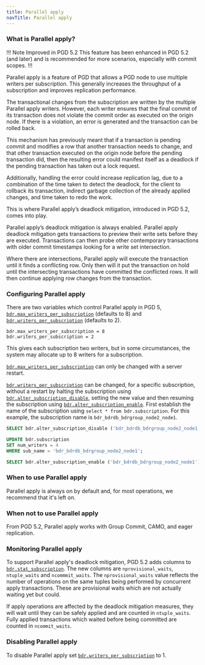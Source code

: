 ```yaml
---
title: Parallel apply
navTitle: Parallel apply
---
```


### What is Parallel apply?

!!! Note Improved in PGD 5.2
This feature has been enhanced in PGD 5.2 (and later) and is recommended for more scenarios, especially with commit scopes. 
!!!

Parallel apply is a feature of PGD that allows a PGD node to use multiple writers per subscription. This generally increases the throughput of a subscription and improves replication performance.

The transactional changes from the subscription are written by the multiple Parallel apply writers. However, each writer ensures that the final commit of its transaction does not violate the commit order as executed on the origin node. If there is a violation, an error is generated and the transaction can be rolled back. 

This mechanism has previously meant that if a transaction is pending commit and modifies a row that another transaction needs to change, and that other transaction executed on the origin node before the pending transaction did, then the resulting error could manifest itself as a deadlock if the pending transaction has taken out a lock request. 

Additionally, handling the error could increase replication lag, due to a combination of the time taken to detect the deadlock, for the client to rollback its transaction, indirect garbage collection of the already applied changes, and time taken to redo the work. 

This is where Parallel apply’s deadlock mitigation, introduced in PGD 5.2, comes into play.

Parallel apply’s deadlock mitigation is always enabled. Parallel apply deadlock mitigation gets transactions to preview their write sets before they are executed. Transactions can then probe other contemporary transactions with older commit timestamps looking for a write set intersection. 

Where there are intersections, Parallel apply will execute the transaction until it finds a conflicting row. Only then will it put the transaction on hold until the intersecting transactions have committed the conflicted rows. It will then continue applying row changes from the transaction.

### Configuring Parallel apply
There are two variables which control Parallel apply in PGD 5, [`bdr.max_writers_per_subscription`](/pgd/latest/reference/pgd-settings#bdrmax_writers_per_subscription) (defaults to 8) and [`bdr.writers_per_subscription`](/pgd/latest/reference/pgd-settings#bdrwriters_per_subscription) (defaults to 2).

```plain
bdr.max_writers_per_subscription = 8
bdr.writers_per_subscription = 2
```

This gives each subscription two writers, but in some circumstances, the system may allocate up to 8 writers for a subscription.

[`bdr.max_writers_per_subscription`](/pgd/latest/reference/pgd-settings#bdrmax_writers_per_subscription) can only be changed with a server restart.

[`bdr.writers_per_subscription`](/pgd/latest/reference/pgd-settings#bdrwriters_per_subscription) can be changed, for a specific subscription, without a restart by halting the subscription using [`bdr.alter_subscription_disable`](/pgd/latest/reference/nodes-management-interfaces#bdralter_subscription_disable), setting the new value and then resuming the subscription using [`bdr.alter_subscription_enable`](/pgd/latest/reference/nodes-management-interfaces#bdralter_subscription_enable). First establish the name of the subscription using `select * from bdr.subscription`. For this example, the subscription name is `bdr_bdrdb_bdrgroup_node2_node1`.


```sql
SELECT bdr.alter_subscription_disable ('bdr_bdrdb_bdrgroup_node2_node1');

UPDATE bdr.subscription
SET num_writers = 4
WHERE sub_name = 'bdr_bdrdb_bdrgroup_node2_node1';

SELECT bdr.alter_subscription_enable ('bdr_bdrdb_bdrgroup_node2_node1');
```

### When to use Parallel apply

Parallel apply is always on by default and, for most operations, we recommend that it's left on.

### When not to use Parallel apply

From PGD 5.2, Parallel apply works with Group Commit, CAMO, and eager replication. 

### Monitoring Parallel apply

To support Parallel apply's deadlock mitigation, PGD 5.2 adds columns to [`bdr.stat_subscription`](/pgd/latest/reference/catalogs-visible#bdrstat_subscription). The new columns are `nprovisional_waits`, `ntuple_waits` and `ncommmit_waits`. The `nprovisional_waits` value reflects the number of operations on the same tuples being performed by concurrent apply transactions. These are provisional waits which are not actually waiting yet but could. 

If apply operations are affected by the deadlock mitigation measures, they will wait until they can be safely applied and are counted in `ntuple_waits`. Fully applied transactions which waited before being committed are counted in `ncommit_waits`. 

### Disabling Parallel apply

To disable Parallel apply set [`bdr.writers_per_subscription`](/pgd/latest/reference/pgd-settings#bdrwriters_per_subscription) to 1.




